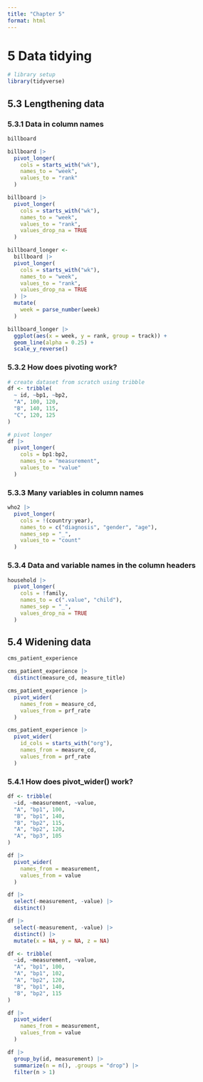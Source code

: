 ```yaml
---
title: "Chapter 5"
format: html
---
```


# 5 Data tidying
```r
# library setup
library(tidyverse)
```

## 5.3 Lengthening data
### 5.3.1 Data in column names
```r
billboard

billboard |> 
  pivot_longer(
    cols = starts_with("wk"),
    names_to = "week",
    values_to = "rank"
  )

billboard |> 
  pivot_longer(
    cols = starts_with("wk"),
    names_to = "week",
    values_to = "rank",
    values_drop_na = TRUE
  )

billboard_longer <-
  billboard |> 
  pivot_longer(
    cols = starts_with("wk"),
    names_to = "week",
    values_to = "rank",
    values_drop_na = TRUE
  ) |> 
  mutate(
    week = parse_number(week)
  )
```

```r
billboard_longer |> 
  ggplot(aes(x = week, y = rank, group = track)) +
  geom_line(alpha = 0.25) +
  scale_y_reverse()
```

### 5.3.2 How does pivoting work?
```r
# create dataset from scratch using tribble
df <- tribble(
  ~ id, ~bp1, ~bp2,
  "A", 100, 120,
  "B", 140, 115,
  "C", 120, 125
)

# pivot longer 
df |> 
  pivot_longer(
    cols = bp1:bp2,
    names_to = "measurement",
    values_to = "value"
  )
```

### 5.3.3 Many variables in column names
```r
who2 |> 
  pivot_longer(
    cols = !(country:year),
    names_to = c("diagnosis", "gender", "age"),
    names_sep = "_",
    values_to = "count"
  )
```

### 5.3.4 Data and variable names in the column headers
```r
household |> 
  pivot_longer(
    cols = !family,
    names_to = c(".value", "child"),
    names_sep = "_",
    values_drop_na = TRUE
  )
```

## 5.4 Widening data
```r
cms_patient_experience

cms_patient_experience |> 
  distinct(measure_cd, measure_title)

cms_patient_experience |> 
  pivot_wider(
    names_from = measure_cd,
    values_from = prf_rate
  )

cms_patient_experience |> 
  pivot_wider(
    id_cols = starts_with("org"),
    names_from = measure_cd,
    values_from = prf_rate
  )
```

### 5.4.1 How does pivot_wider() work?
```r
df <- tribble(
  ~id, ~measurement, ~value,
  "A", "bp1", 100,
  "B", "bp1", 140,
  "B", "bp2", 115,
  "A", "bp2", 120,
  "A", "bp3", 105
)

df |> 
  pivot_wider(
    names_from = measurement,
    values_from = value
  )

df |> 
  select(-measurement, -value) |> 
  distinct()

df |> 
  select(-measurement, -value) |> 
  distinct() |> 
  mutate(x = NA, y = NA, z = NA)

df <- tribble(
  ~id, ~measurement, ~value,
  "A", "bp1", 100,
  "A", "bp1", 102,
  "A", "bp2", 120,
  "B", "bp1", 140,
  "B", "bp2", 115
)

df |> 
  pivot_wider(
    names_from = measurement,
    values_from = value
  )

df |> 
  group_by(id, measurement) |> 
  summarize(n = n(), .groups = "drop") |> 
  filter(n > 1)
```

